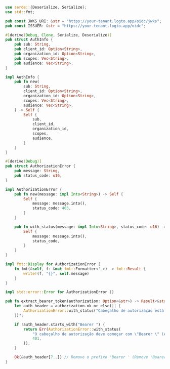 ```rust title="lib.rs"
use serde::{Deserialize, Serialize};
use std::fmt;

pub const JWKS_URI: &str = "https://your-tenant.logto.app/oidc/jwks";
pub const ISSUER: &str = "https://your-tenant.logto.app/oidc";

#[derive(Debug, Clone, Serialize, Deserialize)]
pub struct AuthInfo {
    pub sub: String,
    pub client_id: Option<String>,
    pub organization_id: Option<String>,
    pub scopes: Vec<String>,
    pub audience: Vec<String>,
}

impl AuthInfo {
    pub fn new(
        sub: String,
        client_id: Option<String>,
        organization_id: Option<String>,
        scopes: Vec<String>,
        audience: Vec<String>,
    ) -> Self {
        Self {
            sub,
            client_id,
            organization_id,
            scopes,
            audience,
        }
    }
}

#[derive(Debug)]
pub struct AuthorizationError {
    pub message: String,
    pub status_code: u16,
}

impl AuthorizationError {
    pub fn new(message: impl Into<String>) -> Self {
        Self {
            message: message.into(),
            status_code: 403,
        }
    }

    pub fn with_status(message: impl Into<String>, status_code: u16) -> Self {
        Self {
            message: message.into(),
            status_code,
        }
    }
}

impl fmt::Display for AuthorizationError {
    fn fmt(&self, f: &mut fmt::Formatter<'_>) -> fmt::Result {
        write!(f, "{}", self.message)
    }
}

impl std::error::Error for AuthorizationError {}

pub fn extract_bearer_token(authorization: Option<&str>) -> Result<&str, AuthorizationError> {
    let auth_header = authorization.ok_or_else(|| {
        AuthorizationError::with_status("Cabeçalho de autorização está ausente (Authorization header is missing)", 401)
    })?;

    if !auth_header.starts_with("Bearer ") {
        return Err(AuthorizationError::with_status(
            "O cabeçalho de autorização deve começar com \"Bearer \" (Authorization header must start with \"Bearer \")",
            401,
        ));
    }

    Ok(&auth_header[7..]) // Remove o prefixo 'Bearer ' (Remove 'Bearer ' prefix)
}
```

